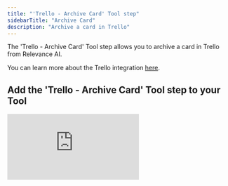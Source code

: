 ```yaml
---
title: "'Trello - Archive Card' Tool step"
sidebarTitle: "Archive Card"
description: "Archive a card in Trello"
---
```


The 'Trello - Archive Card' Tool step allows you to archive a card in Trello from Relevance AI.

<Note>You can learn more about the Trello integration [here](/integrations/popular-integrations/trello).</Note>

## Add the 'Trello - Archive Card' Tool step to your Tool

<div style={{ width:"100%",position:"relative" }}>
<iframe src="https://app.supademo.com/embed/cmccrhkns3u4g8qszfpcisotl" frameBorder="0" title="Add the 'Trello - Archive Card' Tool step to your Tool" allow="clipboard-write" webkitallowfullscreen="true" mozallowfullscreen="true" allowfullscreen style={{ position:"absolute",top:0,left:0,width:"100%",height:"100%",border:"3px solid #5E43CE",borderRadius:"10px" }} />

</div>

You can add the 'Trello - Archive Card' Tool step to your Tool by:

1. Creating a new Tool, then searching for the 'Trello - Add Comment' Tool step
2. Click 'Expand' to see the full Tool step
3. Select or add your Trello account
4. Select the board your card is on
5. Select the card you want to archive
6. Click 'Run step' to run your Tool step